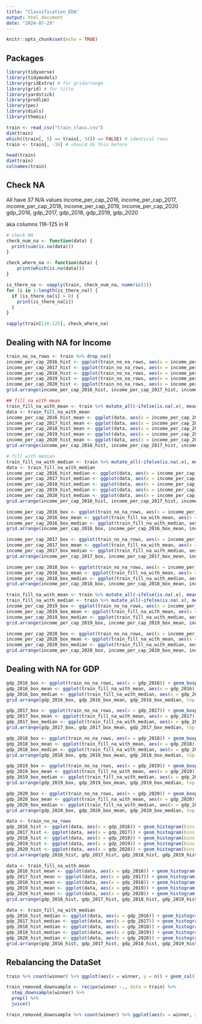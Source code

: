 ```yaml
---
title: "Classification_EDA"
output: html_document
date: "2024-07-29"
---
```


```r
knitr::opts_chunk$set(echo = TRUE)
```

## Packages
```r
library(tidyverse)
library(tidymodels)
library(gridExtra) # for gridarrange
library(grid) # for title 
library(yardstick)
library(prodlim)
library(pec)
library(dials)
library(themis)
```

```r
train <- read_csv("train_class.csv")
dim(train)
which((train[, 5] == train[, 34]) == FALSE) # identical rows 
train <- train[, -34] # should do this before 

head(train)
dim(train)
colnames(train)
```

## Check NA
All have 37 N/A values 
income_per_cap_2016, income_per_cap_2017, income_per_cap_2018, income_per_cap_2019, income_per_cap_2020
gdp_2016, gdp_2017, gdp_2018, gdp_2019, gdp_2020 

aka columns 116-125 in R
```r
# check NA
check_num_na <- function(data) {
  print(sum(is.na(data)))
}

check_where_na <- function(data) {
    print(which(is.na(data)))
}

is_there_na <- vapply(train, check_num_na, numeric(1)) 
for (i in 1:length(is_there_na)) {
  if (is_there_na[i] > 0) {
    print(is_there_na[i])
  }
}

sapply(train[116:125], check_where_na)
```

## Dealing with NA for Income 
```r
train_no_na_rows <- train %>% drop_na()
income_per_cap_2016_hist <- ggplot(train_no_na_rows, aes(x = income_per_cap_2016)) + geom_histogram(bins = 30)
income_per_cap_2017_hist <- ggplot(train_no_na_rows, aes(x = income_per_cap_2017)) + geom_histogram(bins = 30)
income_per_cap_2018_hist <- ggplot(train_no_na_rows, aes(x = income_per_cap_2018)) + geom_histogram(bins = 30)
income_per_cap_2019_hist <- ggplot(train_no_na_rows, aes(x = income_per_cap_2019)) + geom_histogram(bins = 30)
income_per_cap_2020_hist <- ggplot(train_no_na_rows, aes(x = income_per_cap_2020)) + geom_histogram(bins = 30)
grid.arrange(income_per_cap_2016_hist, income_per_cap_2017_hist, income_per_cap_2018_hist, income_per_cap_2019_hist, income_per_cap_2020_hist, top = textGrob("Histogram of Income_Per_Cap by Year (Removed NA Values)",gp=gpar(fontsize=10,font=3)))

## fill na with mean 
train_fill_na_with_mean <- train %>% mutate_all(~ifelse(is.na(.x), mean(.x, na.rm = TRUE), .x))
data <- train_fill_na_with_mean
income_per_cap_2016_hist_mean <- ggplot(data, aes(x = income_per_cap_2016)) + geom_histogram(bins = 30)
income_per_cap_2017_hist_mean <- ggplot(data, aes(x = income_per_cap_2017)) + geom_histogram(bins = 30)
income_per_cap_2018_hist_mean <- ggplot(data, aes(x = income_per_cap_2018)) + geom_histogram(bins = 30)
income_per_cap_2019_hist_mean <- ggplot(data, aes(x = income_per_cap_2019)) + geom_histogram(bins = 30)
income_per_cap_2020_hist_mean <- ggplot(data, aes(x = income_per_cap_2020)) + geom_histogram(bins = 30)
grid.arrange(income_per_cap_2016_hist, income_per_cap_2017_hist, income_per_cap_2018_hist, income_per_cap_2019_hist, income_per_cap_2020_hist, top = textGrob("Histogram of Income_Per_Cap by Year (Replace NA Values with Mean)",gp=gpar(fontsize=10,font=3)))

# fill with median 
train_fill_na_with_median <- train %>% mutate_all(~ifelse(is.na(.x), median(.x, na.rm = TRUE), .x))
data <- train_fill_na_with_median
income_per_cap_2016_hist_median <- ggplot(data, aes(x = income_per_cap_2016)) + geom_histogram(bins = 30)
income_per_cap_2017_hist_median <- ggplot(data, aes(x = income_per_cap_2017)) + geom_histogram(bins = 30)
income_per_cap_2018_hist_median <- ggplot(data, aes(x = income_per_cap_2018)) + geom_histogram(bins = 30)
income_per_cap_2019_hist_median <- ggplot(data, aes(x = income_per_cap_2019)) + geom_histogram(bins = 30)
income_per_cap_2020_hist_median <- ggplot(data, aes(x = income_per_cap_2020)) + geom_histogram(bins = 30)
grid.arrange(income_per_cap_2016_hist, income_per_cap_2017_hist, income_per_cap_2018_hist, income_per_cap_2019_hist, income_per_cap_2020_hist, top = textGrob("Histogram of Income_Per_Cap by Year (Replace NA Values with Median)",gp=gpar(fontsize=10,font=3)))
```

```r
income_per_cap_2016_box <- ggplot(train_no_na_rows, aes(x = income_per_cap_2016)) + geom_boxplot() + xlab("Income_Per_Cap_2016 (Removed NA Values)")
income_per_cap_2016_box_mean <- ggplot(train_fill_na_with_mean, aes(x = income_per_cap_2016)) + geom_boxplot() + xlab("Income_Per_Cap_2016 (Replace NA Values with Mean)")
income_per_cap_2016_box_median <- ggplot(train_fill_na_with_median, aes(x = income_per_cap_2016)) + geom_boxplot() + xlab("Income_Per_Cap_2016 (Replace NA Values with Median)")
grid.arrange(income_per_cap_2016_box, income_per_cap_2016_box_mean, income_per_cap_2016_box_median, top = textGrob("Boxplot of Income_Per_Cap for 2016",gp=gpar(fontsize=10,font=3)))

income_per_cap_2017_box <- ggplot(train_no_na_rows, aes(x = income_per_cap_2017)) + geom_boxplot() + xlab("Income_Per_Cap_2017 (Removed NA Values)")
income_per_cap_2017_box_mean <- ggplot(train_fill_na_with_mean, aes(x = income_per_cap_2017)) + geom_boxplot() + xlab("Income_Per_Cap_2017 (Replace NA Values with Mean)")
income_per_cap_2017_box_median <- ggplot(train_fill_na_with_median, aes(x = income_per_cap_2017)) + geom_boxplot() + xlab("Income_Per_Cap_2017 (Replace NA Values with Median)")
grid.arrange(income_per_cap_2017_box, income_per_cap_2017_box_mean, income_per_cap_2017_box_median, top = textGrob("Boxplot of Income_Per_Cap for 2017",gp=gpar(fontsize=10,font=3)))

income_per_cap_2018_box <- ggplot(train_no_na_rows, aes(x = income_per_cap_2018)) + geom_boxplot() + xlab("Income_Per_Cap_2018 (Removed NA Values)")
income_per_cap_2018_box_mean <- ggplot(train_fill_na_with_mean, aes(x = income_per_cap_2018)) + geom_boxplot() + xlab("Income_Per_Cap_2018 (Replace NA Values with Mean)")
income_per_cap_2018_box_median <- ggplot(train_fill_na_with_median, aes(x = income_per_cap_2018)) + geom_boxplot() + xlab("Income_Per_Cap_2018 (Replace NA Values with Median)")
grid.arrange(income_per_cap_2018_box, income_per_cap_2018_box_mean, income_per_cap_2018_box_median, top = textGrob("Boxplot of Income_Per_Cap for 2018",gp=gpar(fontsize=10,font=3)))

train_fill_na_with_mean <- train %>% mutate_all(~ifelse(is.na(.x), mean(.x, na.rm = TRUE), .x))
train_fill_na_with_median <- train %>% mutate_all(~ifelse(is.na(.x), median(.x, na.rm = TRUE), .x))
income_per_cap_2019_box <- ggplot(train_no_na_rows, aes(x = income_per_cap_2019)) + geom_boxplot() + xlab("Income_Per_Cap_2019 (Removed NA Values)")
income_per_cap_2019_box_mean <- ggplot(train_fill_na_with_mean, aes(x = income_per_cap_2019)) + geom_boxplot() + xlab("Income_Per_Cap_2019 (Replace NA Values with Mean)")
income_per_cap_2019_box_median <- ggplot(train_fill_na_with_median, aes(x = income_per_cap_2019)) + geom_boxplot() + xlab("Income_Per_Cap_2019 (Replace NA Values with Median)")
grid.arrange(income_per_cap_2019_box, income_per_cap_2019_box_mean, income_per_cap_2019_box_median, top = textGrob("Boxplot of Income_Per_Cap for 2019",gp=gpar(fontsize=10,font=3)))

income_per_cap_2020_box <- ggplot(train_no_na_rows, aes(x = income_per_cap_2020)) + geom_boxplot() + xlab("Income_Per_Cap_2020 (Removed NA Values)")
income_per_cap_2020_box_mean <- ggplot(train_fill_na_with_mean, aes(x = income_per_cap_2020)) + geom_boxplot() + xlab("Income_Per_Cap_2020 (Replace NA Values with Mean)")
income_per_cap_2020_box_median <- ggplot(train_fill_na_with_median, aes(x = income_per_cap_2020)) + geom_boxplot() + xlab("Income_Per_Cap_2020 (Replace NA Values with Median)")
grid.arrange(income_per_cap_2020_box, income_per_cap_2020_box_mean, income_per_cap_2020_box_median, top = textGrob("Boxplot of Income_Per_Cap for 2020",gp=gpar(fontsize=10,font=3)))

```

## Dealing with NA for GDP
```r
gdp_2016_box <- ggplot(train_no_na_rows, aes(x = gdp_2016)) + geom_boxplot() + xlab("gdp_2016 (Removed NA Values)")
gdp_2016_box_mean <- ggplot(train_fill_na_with_mean, aes(x = gdp_2016)) + geom_boxplot() + xlab("gdp_2016 (Replace NA Values with Mean)")
gdp_2016_box_median <- ggplot(train_fill_na_with_median, aes(x = gdp_2016)) + geom_boxplot() + xlab("gdp_2016 (Replace NA Values with Median)")
grid.arrange(gdp_2016_box, gdp_2016_box_mean, gdp_2016_box_median, top = textGrob("Boxplot of GDP for the county in 2016",gp=gpar(fontsize=10,font=3)))

gdp_2017_box <- ggplot(train_no_na_rows, aes(x = gdp_2017)) + geom_boxplot() + xlab("gdp_2017 (Removed NA Values)")
gdp_2017_box_mean <- ggplot(train_fill_na_with_mean, aes(x = gdp_2017)) + geom_boxplot() + xlab("gdp_2017 (Replace NA Values with Mean)")
gdp_2017_box_median <- ggplot(train_fill_na_with_median, aes(x = gdp_2017)) + geom_boxplot() + xlab("gdp_2017 (Replace NA Values with Median)")
grid.arrange(gdp_2017_box, gdp_2017_box_mean, gdp_2017_box_median, top = textGrob("Boxplot of GDP for the county in 2017",gp=gpar(fontsize=10,font=3)))

gdp_2018_box <- ggplot(train_no_na_rows, aes(x = gdp_2018)) + geom_boxplot() + xlab("gdp_2018 (Removed NA Values)")
gdp_2018_box_mean <- ggplot(train_fill_na_with_mean, aes(x = gdp_2018)) + geom_boxplot() + xlab("gdp_2018 (Replace NA Values with Mean)")
gdp_2018_box_median <- ggplot(train_fill_na_with_median, aes(x = gdp_2018)) + geom_boxplot() + xlab("gdp_2018 (Replace NA Values with Median)")
grid.arrange(gdp_2018_box, gdp_2018_box_mean, gdp_2018_box_median, top = textGrob("Boxplot of GDP for the county in 2018",gp=gpar(fontsize=10,font=3)))

gdp_2019_box <- ggplot(train_no_na_rows, aes(x = gdp_2019)) + geom_boxplot() + xlab("gdp_2019 (Removed NA Values)")
gdp_2019_box_mean <- ggplot(train_fill_na_with_mean, aes(x = gdp_2019)) + geom_boxplot() + xlab("gdp_2019 (Replace NA Values with Mean)")
gdp_2019_box_median <- ggplot(train_fill_na_with_median, aes(x = gdp_2019)) + geom_boxplot() + xlab("gdp_2019 (Replace NA Values with Median)")
grid.arrange(gdp_2019_box, gdp_2019_box_mean, gdp_2019_box_median, top = textGrob("Boxplot of GDP for the county in 2019",gp=gpar(fontsize=10,font=3)))

gdp_2020_box <- ggplot(train_no_na_rows, aes(x = gdp_2020)) + geom_boxplot() + xlab("gdp_2020 (Removed NA Values)")
gdp_2020_box_mean <- ggplot(train_fill_na_with_mean, aes(x = gdp_2020)) + geom_boxplot() + xlab("gdp_2020 (Replace NA Values with Mean)")
gdp_2020_box_median <- ggplot(train_fill_na_with_median, aes(x = gdp_2020)) + geom_boxplot() + xlab("gdp_2020 (Replace NA Values with Median)")
grid.arrange(gdp_2020_box, gdp_2020_box_mean, gdp_2020_box_median, top = textGrob("Boxplot of GDP for the county in 2020",gp=gpar(fontsize=10,font=3)))
```


```r
data <- train_no_na_rows
gdp_2016_hist <- ggplot(data, aes(x = gdp_2016)) + geom_histogram(bins = 30) + scale_x_continuous(breaks = seq(0, 800000000, 100000000))
gdp_2017_hist <- ggplot(data, aes(x = gdp_2017)) + geom_histogram(bins = 30) + scale_x_continuous(breaks = seq(0, 800000000, 100000000))
gdp_2018_hist <- ggplot(data, aes(x = gdp_2018)) + geom_histogram(bins = 30) + scale_x_continuous(breaks = seq(0, 800000000, 100000000))
gdp_2019_hist <- ggplot(data, aes(x = gdp_2019)) + geom_histogram(bins = 30) + scale_x_continuous(breaks = seq(0, 800000000, 100000000))
gdp_2020_hist <- ggplot(data, aes(x = gdp_2020)) + geom_histogram(bins = 30) + scale_x_continuous(breaks = seq(0, 800000000, 100000000))
grid.arrange(gdp_2016_hist, gdp_2017_hist, gdp_2018_hist, gdp_2019_hist, gdp_2020_hist, top = textGrob("Histogram of Income_Per_Cap by Year (Removed NA Values)",gp=gpar(fontsize=10,font=3)))

data <- train_fill_na_with_mean
gdp_2016_hist_mean <- ggplot(data, aes(x = gdp_2016)) + geom_histogram(bins = 30) + scale_x_continuous(breaks = seq(0, 800000000, 100000000))
gdp_2017_hist_mean <- ggplot(data, aes(x = gdp_2017)) + geom_histogram(bins = 30) + scale_x_continuous(breaks = seq(0, 800000000, 100000000))
gdp_2018_hist_mean <- ggplot(data, aes(x = gdp_2018)) + geom_histogram(bins = 30) + scale_x_continuous(breaks = seq(0, 800000000, 100000000))
gdp_2019_hist_mean <- ggplot(data, aes(x = gdp_2019)) + geom_histogram(bins = 30) + scale_x_continuous(breaks = seq(0, 800000000, 100000000))
gdp_2020_hist_mean <- ggplot(data, aes(x = gdp_2020)) + geom_histogram(bins = 30) + scale_x_continuous(breaks = seq(0, 800000000, 100000000))
grid.arrange(gdp_2016_hist, gdp_2017_hist, gdp_2018_hist, gdp_2019_hist, gdp_2020_hist, top = textGrob("Histogram of Income_Per_Cap by Year (Fill NA Values with Average GDP Across All Counties)",gp=gpar(fontsize=10,font=3)))

data <- train_fill_na_with_median
gdp_2016_hist_median <- ggplot(data, aes(x = gdp_2016)) + geom_histogram(bins = 30) + scale_x_continuous(breaks = seq(0, 800000000, 100000000))
gdp_2017_hist_median <- ggplot(data, aes(x = gdp_2017)) + geom_histogram(bins = 30) + scale_x_continuous(breaks = seq(0, 800000000, 100000000))
gdp_2018_hist_median <- ggplot(data, aes(x = gdp_2018)) + geom_histogram(bins = 30) + scale_x_continuous(breaks = seq(0, 800000000, 100000000))
gdp_2019_hist_median <- ggplot(data, aes(x = gdp_2019)) + geom_histogram(bins = 30) + scale_x_continuous(breaks = seq(0, 800000000, 100000000))
gdp_2020_hist_median <- ggplot(data, aes(x = gdp_2020)) + geom_histogram(bins = 30) + scale_x_continuous(breaks = seq(0, 800000000, 100000000))
grid.arrange(gdp_2016_hist, gdp_2017_hist, gdp_2018_hist, gdp_2019_hist, gdp_2020_hist, top = textGrob("Histogram of Income_Per_Cap by Year (Fill NA Values with Median GDP Across All Counties)",gp=gpar(fontsize=10,font=3)))
```

## Rebalancing the DataSet
```r
train %>% count(winner) %>% ggplot(aes(x = winner, y = n)) + geom_col() + ggtitle("Proportion of Winners Amongst Train Data") + ylab("Count") + xlab("Winner")

train_removed_downsample <- recipe(winner ~., data = train) %>% 
  step_downsample(winner) %>% 
  prep() %>% 
  juice()

train_removed_downsample %>% count(winner) %>% ggplot(aes(x = winner, y = n)) + geom_col() + ggtitle("Proportion of Winners Amongst Train Data") + ylab("Count") + xlab("Winner")
```
